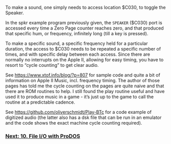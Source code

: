 To make a sound, one simply needs to access location $C030, to toggle the Speaker.

In the spkr example program previously given, the <code>SPEAKER</code> ($C030) port is accessed every time a Zero Page counter reaches zero, and that produced that specific hum, or frequency, infinitely long (till a key is pressed).

To make a specific sound, a specific frequency held for a particular duration, the access to $C030 needs to be repeated a specific number of times, and with specific delay between each access. Since there are normally no interrupts on the Apple II, allowing for easy timing, you have to resort to “cycle counting” to get clear audio.

See https://www.xtof.info/blog/?p=807 for sample code and quite a bit of information on Apple II Music, incl. frequency timing. The author of those pages has told me the cycle counting on the pages are quite naive and that there are ROM routines to help. I still found the play routine useful and have used it to produce music in a game - it’s just up to the game to call the routine at a predictable cadence.

See https://github.com/oliverschmidt/Play-BTc for a code example of digitized audio (the latter also has a dsk file that can be run in an emulator and the code shows the exact machine cycle counting required).

=== [https://github.com/cc65/wiki/wiki/Apple-II-10.-Apple-II-File-IO-with-ProDOS Next: 10. File I/O with ProDOS] ===
